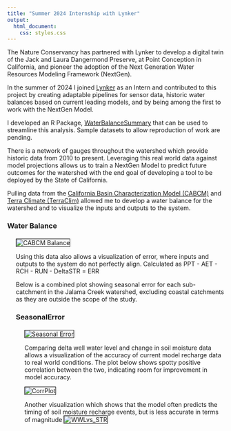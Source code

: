 ```yaml
---
title: "Summer 2024 Internship with Lynker"
output: 
  html_document:
    css: styles.css
---
```

The Nature Conservancy has partnered with Lynker to develop a digital twin of the Jack and Laura Dangermond Preserve, at Point Conception in California, and pioneer the adoption of the Next Generation Water Resources Modeling Framework (NextGen).

In the summer of 2024 I joined <a href="https://lynker.com/" target="_blank">Lynker</a> as an Intern and contributed to this project by creating adaptable pipelines for sensor data, historic water balances based on current leading models, and by being among the first to work with the NextGen Model. 

I developed an R Package, <a href="https://lynker-spatial.github.io/WaterBalanceSummary/index.html" target="_blank">WaterBalanceSummary</a> that can be used to streamline this analysis. Sample datasets to allow reproduction of work are pending.

There is a network of gauges throughout the watershed which provide historic data from 2010 to present. Leveraging this real world data against model projections allows us to train a NextGen Model to predict future outcomes for the watershed with the end goal of developing a tool to be deployed by the State of California.

Pulling data from the <a href="https://ca.water.usgs.gov/projects/reg_hydro/basin-characterization-model.html" target="_blank">California Basin Characterization Model (CABCM)</a> and <a href="https://www.climatologylab.org/terraclimate.html" target="_blank">Terra Climate (TerraClim)</a> allowed me to develop a water balance for the watershed and to visualize the inputs and outputs to the system.

### Water Balance
<div style="margin-left: 20px; margin-top: 20px; margin-bottom: 20px">
<img src="img/CABCM_Balance.png" alt="CABCM Balance" style="border: 1px solid #000;">


Using this data also allows a visualization of error, where inputs and outputs to the system do not perfectly align. Calculated as PPT - AET - RCH - RUN - DeltaSTR = ERR

Below is a combined plot showing seasonal error for each sub-catchment in the Jalama Creek watershed, excluding coastal catchments as they are outside the scope of the study.

### SeasonalError
<div style="margin-left: 20px; margin-top: 20px; margin-bottom: 20px">
<img src="img/SeasonalError.png" alt="Seasonal Error" style="border: 1px solid #000;">


Comparing delta well water level and change in soil moisture data allows a visualization of the accuracy of current model recharge data to real world conditions. The plot below shows spotty positive correlation between the two, indicating room for improvement in model accuracy.

<img src="img/CABCM_CorrPlot_07152024.png" alt="CorrPlot" style="border: 1px solid #000;">


Another visualization which shows that the model often predicts the timing of soil moisture recharge events, but is less accurate in terms of magnitude
<img src="img/Plot_WWLvsSTR.png" alt="WWLvs_STR" style="border: 1px solid #000;">



